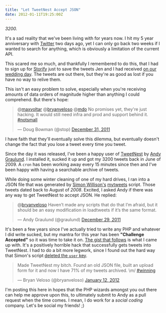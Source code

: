 ```yaml
---
title: "Let TweetNest Accept JSON"
date: 2012-01-11T19:25:00Z
---
```


_3200._

It's a sad reality that we've been living with for years now. I hit my 5 year anniversary with [Twitter][1] two days ago, yet I can only go back two weeks if I wanted to search for anything, which is obviously a limitation of the current API.

This scared me so much, and thankfully I remembered to do this, that I had to sign up for [Storify][2] just to save the tweets Jen and I had received [on our wedding day][3]. The tweets are out there, but they're as good as lost if you have no way to relive them.

This isn't an easy problem to solve, especially when you're receiving amounts of data orders of magnitude higher than anything I could comprehend. But there's hope:

<blockquote class="twitter-tweet" data-in-reply-to="153171030016393216"><p>@<a href="https://twitter.com/maxvoltar">maxvoltar</a> @<a href="https://twitter.com/bryanveloso">bryanveloso</a> @<a href="https://twitter.com/mdo">mdo</a> No promises yet, they're just hacking. It would still need infra and prod and support behind it. <a href="https://twitter.com/search/%2523notsmall">#notsmall</a></p>&mdash; Doug Bowman (@stop) <a href="https://twitter.com/stop/status/153176184132337664" data-datetime="2011-12-31T18:10:22+00:00">December 31, 2011</a></blockquote>
<script src="//platform.twitter.com/widgets.js" charset="utf-8"></script>

I have faith that they'll eventually solve this dilemma, but eventually doesn't change the fact that you lose a tweet every time you tweet.

Since the day it was released, I've been a happy user of [TweetNest][4] by [Andy Graulund][5]. I installed it, sucked it up and got my 3200 tweets back in June of 2009. A `cron` has been working away every 15 minutes since then and I've been happy with having a searchable archive of tweets.

While doing some winter cleaning of one of my hard drives, I ran into a JSON file that was generated by [Simon Willison's][6] [mytweets][7] script. Those tweets dated back to August of _2008_. Excited, I asked Andy if there was any way to get TweetNest to accept JSON. He replied:

<blockquote class="twitter-tweet" data-in-reply-to="152158608665214977"><p>@<a href="https://twitter.com/bryanveloso">bryanveloso</a> Haven’t made any scripts that do that I’m afraid, but it should be an easy modification in loadtweets if it’s the same format.</p>&mdash; Andy Graulund (@graulund) <a href="https://twitter.com/graulund/status/152511144031027200" data-datetime="2011-12-29T22:07:44+00:00">December 29, 2011</a></blockquote>
<script src="//platform.twitter.com/widgets.js" charset="utf-8"></script>

It's been a few years since I've actually tried to write any PHP and whatever I did write sucked, but my mantra for this year has been **"Challenge Accepted"** so it was time to take it on. [The gist that follows][8] is what I came up with. It's a positively horrible hack that successfully gets tweets into TweetNest. I had to do a bit more legwork, since I found out the hard way that Simon's script [deleted the `user` key][9].

<blockquote class="twitter-tweet"><p>Made TweetNest my bitch. Found an old JSON file, built an upload form for it and now I have 71% of my tweets archived. \m/ <a href="https://twitter.com/search/%2523winning">#winning</a></p>&mdash; Bryan Veloso (@bryanveloso) <a href="https://twitter.com/bryanveloso/status/157284823227052033" data-datetime="2012-01-12T02:16:38+00:00">January 12, 2012</a></blockquote>
<script src="//platform.twitter.com/widgets.js" charset="utf-8"></script>

I'm posting this here in hopes that the PHP wizards amongst you out there can help me approve upon this, to ultimately submit to Andy as a pull request when the time comes. I mean, I do work for a _social coding_ company. Let's be social my friends! ;)

<script src="https://gist.github.com/1598270.js?file=loadtweetsfromjson.php"> </script>

[1]: http://twitter.com/bryanveloso
[2]: http://storify.com/
[3]: http://storify.com/bryanveloso/the-day-of
[4]: http://pongsocket.com/tweetnest/
[5]: http://twitter.com/graulund
[6]: http://simonwillison.net/
[7]: https://github.com/simonw/mytweets
[8]: https://gist.github.com/1598270
[9]: https://github.com/simonw/mytweets/blob/master/fetch.py#L38
